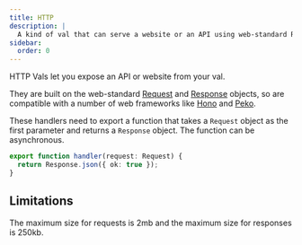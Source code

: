 ```yaml
---
title: HTTP
description: |
  A kind of val that can serve a website or an API using web-standard Request & Response objects.
sidebar:
  order: 0
---
```



HTTP Vals let you expose an API or website from your val.

They are built on the web-standard
[Request](https://developer.mozilla.org/en-US/docs/Web/API/Request) and
[Response](https://developer.mozilla.org/en-US/docs/Web/API/Response) objects,
so are compatible with a number of web frameworks like
[Hono](https://hono.dev/) and [Peko](https://github.com/sejori/peko).

These handlers need to export a function that takes a `Request` object
as the first parameter and returns a `Response` object. The function
can be asynchronous.

```ts
export function handler(request: Request) {
  return Response.json({ ok: true });
}
```

<LinkCard title="Basic examples" href="./basic-examples" />

<LinkCard title="Routing" href="./rendering-html" />

<LinkCard title="Rendering HTML & JSX" href="./routing" />

## Limitations

The maximum size for requests is 2mb and the maximum size for responses is 250kb.
